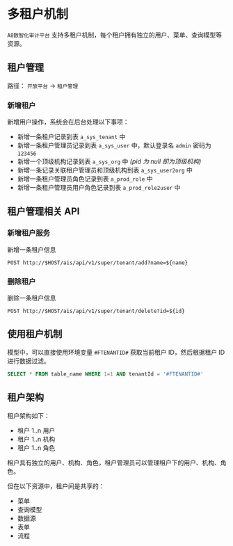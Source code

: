 # 多租户机制

`A8数智化审计平台` 支持多租户机制，每个租户拥有独立的用户、菜单、查询模型等资源。

## 租户管理

路径： `开放平台` -> `租户管理`

### 新增租户

新增用户操作，系统会在后台处理以下事项：

- 新增一条租户记录到表 `a_sys_tenant` 中
- 新增一条租户管理员记录到表 `a_sys_user` 中，默认登录名 `admin` 密码为 `123456`
- 新增一个顶级机构记录到表 `a_sys_org` 中 _(pid 为 null 即为顶级机构)_
- 新增一条记录关联租户管理员和顶级机构到表 `a_sys_user2org` 中
- 新增一条租户管理员角色记录到表 `a_prod_role` 中
- 新增一条租户管理员用户角色记录到表 `a_prod_role2user` 中

## 租户管理相关 API

### 新增租户服务

新增一条租户信息

```http
POST http://$HOST/ais/api/v1/super/tenant/add?name=${name}
```

### 删除租户

删除一条租户信息

```http
POST http://$HOST/ais/api/v1/super/tenant/delete?id=${id}
```

## 使用租户机制

模型中，可以直接使用环境变量 `#FTENANTID#` 获取当前租户 ID，然后根据租户 ID 进行数据过滤。

```sql
SELECT * FROM table_name WHERE 1=1 AND tenantId = '#FTENANTID#'
```

## 租户架构

租户架构如下：

- 租户 1..n 用户
- 租户 1..n 机构
- 租户 1..n 角色

租户具有独立的用户、机构、角色，租户管理员可以管理租户下的用户、机构、角色。

但在以下资源中，租户间是共享的：

- 菜单
- 查询模型
- 数据源
- 表单
- 流程

